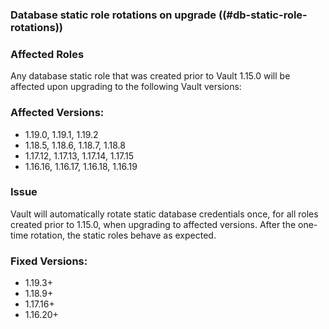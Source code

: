 ### Database static role rotations on upgrade ((#db-static-role-rotations))

### Affected Roles
Any database static role that was created prior to Vault 1.15.0 will be affected upon upgrading to the following Vault versions:

### Affected Versions:
- 1.19.0, 1.19.1, 1.19.2
- 1.18.5, 1.18.6, 1.18.7, 1.18.8
- 1.17.12, 1.17.13, 1.17.14, 1.17.15
- 1.16.16, 1.16.17, 1.16.18, 1.16.19

### Issue
Vault will automatically rotate static database credentials once, for all roles created prior to 1.15.0, when upgrading to affected versions. 
After the one-time rotation, the static roles behave as expected.

### Fixed Versions:
- 1.19.3+
- 1.18.9+
- 1.17.16+
- 1.16.20+